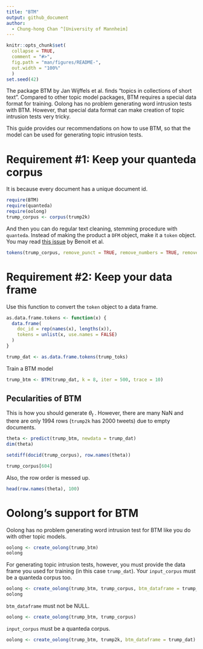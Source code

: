 ```yaml
---
title: "BTM"
output: github_document
author:
  - Chung-hong Chan ^[University of Mannheim]
---
```


```r
knitr::opts_chunk$set(
  collapse = TRUE,
  comment = "#>",
  fig.path = "man/figures/README-",
  out.width = "100%"
  )
set.seed(42)
```

The package BTM by Jan Wijffels et al. finds "topics in collections of short text". Compared to other topic model packages, BTM requires a special data format for training. Oolong has no problem generating word intrusion tests with BTM. However, that special data format can make creation of topic intrusion tests very tricky.

This guide provides our recommendations on how to use BTM, so that the model can be used for generating topic intrusion tests.

# Requirement #1: Keep your quanteda corpus

It is because every document has a unique document id.

```r
require(BTM)
require(quanteda)
require(oolong)
trump_corpus <- corpus(trump2k)
```

And then you can do regular text cleaning, stemming procedure with `quanteda`. Instead of making the product a `DFM` object, make it a `token` object. You may read [this issue](https://github.com/quanteda/quanteda/issues/1404) by Benoit et al.

```r
tokens(trump_corpus, remove_punct = TRUE, remove_numbers = TRUE, remove_symbols = TRUE, split_hyphens = TRUE, remove_url = TRUE) %>% tokens_tolower() %>% tokens_remove(stopwords("en")) %>% tokens_remove("@*")  -> trump_toks
```

# Requirement #2: Keep your data frame

Use this function to convert the `token` object to a data frame.

```r
as.data.frame.tokens <- function(x) {
  data.frame(
    doc_id = rep(names(x), lengths(x)),
    tokens = unlist(x, use.names = FALSE)
  )
}

trump_dat <- as.data.frame.tokens(trump_toks)
```

Train a BTM model

```r
trump_btm <- BTM(trump_dat, k = 8, iter = 500, trace = 10)
```

## Pecularities of BTM

This is how you should generate $\theta_{t}$ . However, there are many NaN and there are only 1994 rows (`trump2k` has 2000 tweets) due to empty documents.

```r
theta <- predict(trump_btm, newdata = trump_dat)
dim(theta)
```

```r
setdiff(docid(trump_corpus), row.names(theta))
```

```r
trump_corpus[604]
```

Also, the row order is messed up.

```r
head(row.names(theta), 100)
```


# Oolong's support for BTM

Oolong has no problem generating word intrusion test for BTM like you do with other topic models.

```r
oolong <- create_oolong(trump_btm)
oolong
```

For generating topic intrusion tests, however, you must provide the data frame you used for training (in this case `trump_dat`). Your `input_corpus` must be a quanteda corpus too.

```r
oolong <- create_oolong(trump_btm, trump_corpus, btm_dataframe = trump_dat)
oolong
```

`btm_dataframe` must not be NULL.

```r
oolong <- create_oolong(trump_btm, trump_corpus)
```

`input_corpus` must be a quanteda corpus.

```r
oolong <- create_oolong(trump_btm, trump2k, btm_dataframe = trump_dat)
```
